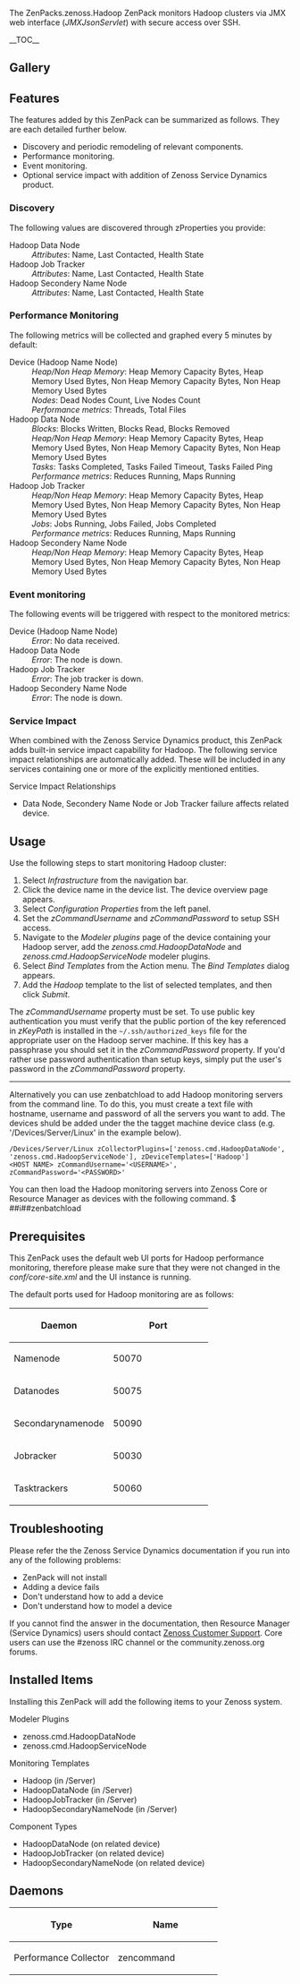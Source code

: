 {{ZenPack
|Summary=This ZenPack provides status and performance monitoring of Hadoop cluster.
|Organization=Zenoss, Inc.
|ZenPack name=ZenPacks.zenoss.Hadoop
|Source URI=
|Releases={{Release
|Version=
|Tag=
|Release date=
|Compatible with=Zenoss Core 4.2.x, Zenoss Resource Manager 4.1.x, Zenoss Resource Manager 4.2.x
|Requires=PythonCollector
}}
|Devices=
|Applications={{Application
|Product Name=Hadoop
}}
|Integrations=
|DataAudits=
|Binaries=
|Flavor=commercial
}}

The <span class="zenpack">ZenPacks.zenoss.Hadoop</span> ZenPack monitors Hadoop clusters 
via JMX web interface (''JMXJsonServlet'') with secure access over SSH.

__TOC__

== Gallery ==
<gallery widths=250px heights=127px>
</gallery>
== Features ==
The features added by this ZenPack can be summarized as follows.
They are each detailed further below.
* Discovery and periodic remodeling of relevant components.
* Performance monitoring.
* Event monitoring.
* Optional service impact with addition of Zenoss Service Dynamics product.
=== Discovery ===
The following values are discovered through zProperties you provide:
; Hadoop Data Node
: ''Attributes'': Name, Last Contacted, Health State
; Hadoop Job Tracker
: ''Attributes'': Name, Last Contacted, Health State
; Hadoop Secondery Name Node
: ''Attributes'': Name, Last Contacted, Health State
=== Performance Monitoring ===
The following metrics will be collected and graphed every 5 minutes by default:
; Device (Hadoop Name Node)
: ''Heap/Non Heap Memory'': Heap Memory Capacity Bytes, Heap Memory Used Bytes, Non Heap Memory Capacity Bytes, Non Heap Memory Used Bytes
: ''Nodes'': Dead Nodes Count, Live Nodes Count
: ''Performance metrics'': Threads, Total Files
; Hadoop Data Node
: ''Blocks'': Blocks Written, Blocks Read, Blocks Removed
: ''Heap/Non Heap Memory'': Heap Memory Capacity Bytes, Heap Memory Used Bytes, Non Heap Memory Capacity Bytes, Non Heap Memory Used Bytes
: ''Tasks'': Tasks Completed, Tasks Failed Timeout, Tasks Failed Ping
: ''Performance metrics'': Reduces Running, Maps Running
; Hadoop Job Tracker
: ''Heap/Non Heap Memory'': Heap Memory Capacity Bytes, Heap Memory Used Bytes, Non Heap Memory Capacity Bytes, Non Heap Memory Used Bytes
: ''Jobs'': Jobs Running, Jobs Failed, Jobs Completed
: ''Performance metrics'': Reduces Running, Maps Running
; Hadoop Secondery Name Node
: ''Heap/Non Heap Memory'': Heap Memory Capacity Bytes, Heap Memory Used Bytes, Non Heap Memory Capacity Bytes, Non Heap Memory Used Bytes
=== Event monitoring ===
The following events will be triggered with respect to the monitored metrics:
; Device (Hadoop Name Node)
: ''Error'': No data received.
; Hadoop Data Node
: ''Error'': The node is down.
; Hadoop Job Tracker
: ''Error'': The job tracker is down.
; Hadoop Secondery Name Node
: ''Error'': The node is down.
=== Service Impact ===
When combined with the Zenoss Service Dynamics product, this ZenPack adds
built-in service impact capability for Hadoop. The following service impact
relationships are automatically added. These will be included in any services
containing one or more of the explicitly mentioned entities.
;Service Impact Relationships
* Data Node, Secondery Name Node or Job Tracker failure affects related device.
== Usage ==
Use the following steps to start monitoring Hadoop cluster:
# Select ''Infrastructure'' from the navigation bar.
# Click the device name in the device list. The device overview page appears.
# Select ''Configuration Properties'' from the left panel.
# Set the ''zCommandUsername'' and ''zCommandPassword''  to setup SSH access.
# Navigate to the ''Modeler plugins'' page of the device containing your Hadoop server, add the ''zenoss.cmd.HadoopDataNode'' and ''zenoss.cmd.HadoopServiceNode'' modeler plugins.
# Select ''Bind Templates'' from the Action menu. The ''Bind Templates'' dialog appears.
# Add the ''Hadoop'' template to the list of selected templates, and then click ''Submit''.

{{note}} The ''zCommandUsername'' property must be set. To use public key authentication you 
must verify that the public portion of the key referenced in ''zKeyPath'' is installed in 
the <code>~/.ssh/authorized_keys</code> file for the appropriate user on the Hadoop server machine. 
If this key has a passphrase you should set it in the ''zCommandPassword'' property. 
If you'd rather use password authentication than setup keys, simply put the user's 
password in the ''zCommandPassword'' property.
----


Alternatively you can use zenbatchload to add Hadoop monitoring servers from the command line.
To do this, you must create a text file with hostname, username and password of all the
servers you want to add. The devices shuld be added under the the tagget machine device class
(e.g. '/Devices/Server/Linux' in the example below).
<syntaxhighlight lang="text">
/Devices/Server/Linux zCollectorPlugins=['zenoss.cmd.HadoopDataNode', 'zenoss.cmd.HadoopServiceNode'], zDeviceTemplates=['Hadoop']
<HOST NAME> zCommandUsername='<USERNAME>', zCommandPassword='<PASSWORD>'
</syntaxhighlight>
You can then load the Hadoop monitoring servers into Zenoss Core or Resource Manager as devices with the following command.
<console>
$ ##i##zenbatchload <filename>
</console>
== Prerequisites ==
This ZenPack uses the default web UI ports for Hadoop performance monitoring,
therefore please make sure that they were not changed in the ''conf/core-site.xml'' 
and the UI instance is running.

The default ports used for Hadoop monitoring are as follows:
{| class="wikitable"
!width="50%"|Daemon
!width="50%"|Port
|-
|Namenode 
|50070
|-
|Datanodes 
|50075
|-
|Secondarynamenode 
|50090
|-
|Jobracker 
|50030
|-
|Tasktrackers
|50060
|}
== Troubleshooting ==
Please refer the the Zenoss Service Dynamics documentation if you run into
any of the following problems:
* ZenPack will not install
* Adding a device fails
* Don't understand how to add a device
* Don't understand how to model a device
If you cannot find the answer in the documentation, then Resource Manager (Service Dynamics)
users should contact [https://support.zenoss.com Zenoss Customer Support].
Core users can use the #zenoss IRC channel or the community.zenoss.org forums.
== Installed Items ==
Installing this ZenPack will add the following items to your Zenoss system.
;Modeler Plugins
* zenoss.cmd.HadoopDataNode
* zenoss.cmd.HadoopServiceNode
;Monitoring Templates
* Hadoop (in /Server)
* HadoopDataNode (in /Server)
* HadoopJobTracker (in /Server)
* HadoopSecondaryNameNode (in /Server)
;Component Types
* HadoopDataNode (on related device)
* HadoopJobTracker (on related device)
* HadoopSecondaryNameNode (on related device)
== Daemons ==
{| class="wikitable"
!width="50%"|Type
!width="50%"|Name
|-
|Performance Collector
|zencommand
|}

{{ZenPackFooter}}
